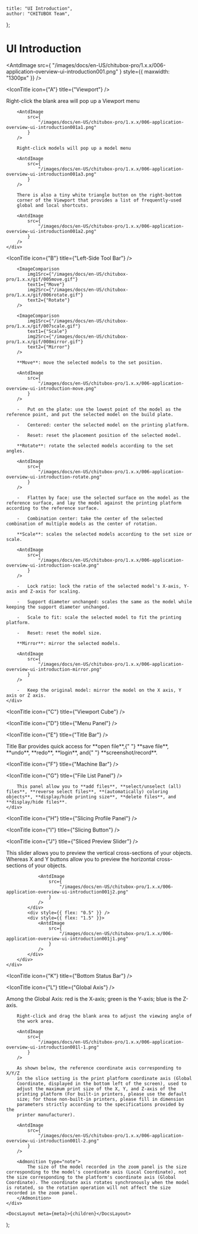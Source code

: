 
	title: "UI Introduction",
	author: "CHITUBOX Team",
};

# UI Introduction

<AntdImage
	src={
		"/images/docs/en-US/chitubox-pro/1.x.x/006-application-overview-ui-introduction001.png"
	}
	style={{ maxwidth: "1300px" }}
/>

<IconTitle icon={"A"} title={"Viewport"} />

<div style={{ display: "flex" }}>
	<div style={{flex: "0 0 4rem"}}></div>
	<div>
		Right-click the blank area will pop up a Viewport menu

		<AntdImage
			src={
				"/images/docs/en-US/chitubox-pro/1.x.x/006-application-overview-ui-introduction001a1.png"
			}
		/>

		Right-click models will pop up a model menu

		<AntdImage
			src={
				"/images/docs/en-US/chitubox-pro/1.x.x/006-application-overview-ui-introduction001a3.png"
			}
		/>

		There is also a tiny white triangle button on the right-bottom
		corner of the Viewport that provides a list of frequently-used
		global and local shortcuts.

		<AntdImage
			src={
				"/images/docs/en-US/chitubox-pro/1.x.x/006-application-overview-ui-introduction001a2.png"
			}
		/>
	</div>
</div>

<IconTitle icon={"B"} title={"Left-Side Tool Bar"} />

<div style={{ display: "flex" }}>
	<div style={{flex: "0 0 4rem"}}></div>
	<div>
		<ImageContainer>
			<AntdImage
				src={
					"/images/docs/en-US/chitubox-pro/1.x.x/006-application-overview-ui-introduction001b1.png"
				}
			/>
		</ImageContainer>

		<ImageComparison
			img1Src={"/images/docs/en-US/chitubox-pro/1.x.x/gif/005move.gif"}
			text1={"Move"}
			img2Src={"/images/docs/en-US/chitubox-pro/1.x.x/gif/006rotate.gif"}
			text2={"Rotate"}
		/>

		<ImageComparison
			img1Src={"/images/docs/en-US/chitubox-pro/1.x.x/gif/007scale.gif"}
			text1={"Scale"}
			img2Src={"/images/docs/en-US/chitubox-pro/1.x.x/gif/008mirror.gif"}
			text2={"Mirror"}
		/>

		**Move**: move the selected models to the set position.

		<AntdImage
			src={
				"/images/docs/en-US/chitubox-pro/1.x.x/006-application-overview-ui-introduction-move.png"
			}
		/>

		-   Put on the plate: use the lowest point of the model as the reference point, and put the selected model on the build plate.

		-   Centered: center the selected model on the printing platform.

		-   Reset: reset the placement position of the selected model.

		**Rotate**: rotate the selected models according to the set angles.

		<AntdImage
			src={
				"/images/docs/en-US/chitubox-pro/1.x.x/006-application-overview-ui-introduction-rotate.png"
			}
		/>

		-   Flatten by face: use the selected surface on the model as the reference surface, and lay the model against the printing platform according to the reference surface.

		-   Combination center: take the center of the selected combination of multiple models as the center of rotation.

		**Scale**: scales the selected models according to the set size or scale.

		<AntdImage
			src={
				"/images/docs/en-US/chitubox-pro/1.x.x/006-application-overview-ui-introduction-scale.png"
			}
		/>

		-   Lock ratio: lock the ratio of the selected model's X-axis, Y-axis and Z-axis for scaling.

		-   Support diameter unchanged: scales the same as the model while keeping the support diameter unchanged.

		-   Scale to fit: scale the selected model to fit the printing platform.

		-   Reset: reset the model size.

		**Mirror**: mirror the selected models.

		<AntdImage
			src={
				"/images/docs/en-US/chitubox-pro/1.x.x/006-application-overview-ui-introduction-mirror.png"
			}
		/>

		-   Keep the original model: mirror the model on the X axis, Y axis or Z axis.
	</div>
</div>

<IconTitle icon={"C"} title={"Viewport Cube"} />

<IconTitle icon={"D"} title={"Menu Panel"} />

<IconTitle icon={"E"} title={"Title Bar"} />

<div style={{ display: "flex" }}>
	<div style={{flex: "0 0 4rem"}}></div>
	<div>
		<p>
			Title Bar provides quick access for **open file**,{" "}
			**save file**, **undo**, **redo**, **login**, and{" "}
			**screenshot/record**.
		</p>
	</div>
</div>

<IconTitle icon={"F"} title={"Machine Bar"} />

<IconTitle icon={"G"} title={"File List Panel"} />

<div style={{ display: "flex" }}>
	<div style={{flex: "0 0 4rem"}}></div>
	<div>
		<AntdImage
			src={
				"/images/docs/en-US/chitubox-pro/1.x.x/006-application-overview-ui-introduction001g1.png"
			}
		/>

		This panel allow you to **add files**, **select/unselect (all) files**, **reverse select files**, **(automatically) coloring objects**, **display/hide printing size**, **delete files**, and **display/hide files**.
	</div>
</div>

<IconTitle icon={"H"} title={"Slicing Profile Panel"} />

<IconTitle icon={"I"} title={"Slicing Button"} />

<IconTitle icon={"J"} title={"Sliced Preview Slider"} />

<div style={{ display: "flex" }}>
	<div style={{flex: "0 0 4rem"}}></div>
	<div>
		<div
			style={{
				width: "100%",
				overflow: "auto",
				display: "flex",
			}}
		>
			<div style={{ flex: "8" }}>
				This slider allows you to preview the vertical cross-sections of your objects. Whereas <span style={{ color: "red", fontWeight: "bold" }}>X</span> and <span style={{ color: "lightgreen", fontWeight: "bold" }}>Y</span> buttons allow you to preview the horizontal cross-sections of your objects.

				<AntdImage
					src={
						"/images/docs/en-US/chitubox-pro/1.x.x/006-application-overview-ui-introduction001j2.png"
					}
				/>
			</div>
			<div style={{ flex: "0.5" }} />
			<div style={{ flex: "1.5" }}>
				<AntdImage
					src={
						"/images/docs/en-US/chitubox-pro/1.x.x/006-application-overview-ui-introduction001j1.png"
					}
				/>
			</div>
		</div>
	</div>
</div>

<IconTitle icon={"K"} title={"Bottom Status Bar"} />

<IconTitle icon={"L"} title={"Global Axis"} />

<div style={{ display: "flex" }}>
	<div style={{flex: "0 0 4rem"}}></div>
	<div>
		Among the Global Axis: red is the X-axis; green is the Y-axis; blue
		is the Z-axis.
		
		Right-click and drag the blank area to adjust the viewing angle of
		the work area.

		<AntdImage
			src={
				"/images/docs/en-US/chitubox-pro/1.x.x/006-application-overview-ui-introduction001l-1.png"
			}
		/>

		As shown below, the reference coordinate axis corresponding to X/Y/Z
		in the slice setting is the print platform coordinate axis (Global
		Coordinate, displayed in the bottom left of the screen), used to
		adjust the maximum print size of the X, Y, and Z-axis of the
		printing platform (For built-in printers, please use the default
		size; for those non-built-in printers, please fill in dimension
		parameters strictly according to the specifications provided by the
		printer manufacturer).

		<AntdImage
			src={
				"/images/docs/en-US/chitubox-pro/1.x.x/006-application-overview-ui-introduction001l-2.png"
			}
		/>

		<Admonition type="note">
			The size of the model recorded in the zoom panel is the size corresponding to the model's coordinate axis (Local Coordinate), not the size corresponding to the platform's coordinate axis (Global Coordinate). The coordinate axis rotates synchronously when the model is rotated, so the rotation operation will not affect the size recorded in the zoom panel.
		</Admonition>
	</div>
</div>


	<DocsLayout meta={meta}>{children}</DocsLayout>
);
